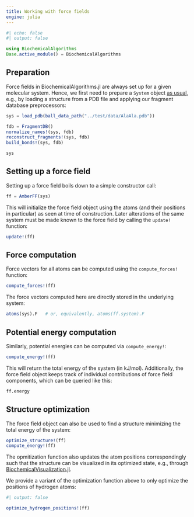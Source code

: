 ```yaml
---
title: Working with force fields
engine: julia
---
```


```julia
#| echo: false
#| output: false

using BiochemicalAlgorithms
Base.active_module() = BiochemicalAlgorithms
```


## Preparation

Force fields in BiochemicalAlgorithms.jl are always set up for a given molecular system. Hence, we first need to prepare a `System` object [as usual](getting_started.md), e.g., by loading a structure from a PDB file and applying our fragment database preprocessors:

```julia
sys = load_pdb(ball_data_path("../test/data/AlaAla.pdb"))

fdb = FragmentDB()
normalize_names!(sys, fdb)
reconstruct_fragments!(sys, fdb)
build_bonds!(sys, fdb)

sys
```


## Setting up a force field

Setting up a force field boils down to a simple constructor call:

```julia
ff = AmberFF(sys)
```

This will initialize the force field object using the atoms (and their positions in particular) as seen at time of construction. Later alterations of the same system must be made known to the force field by calling the `update!` function:

```julia
update!(ff)
```


## Force computation

Force vectors for all atoms can be computed using the `compute_forces!` function:

```julia
compute_forces!(ff)
```

The force vectors computed here are directly stored in the underlying system:

```julia
atoms(sys).F   # or, equivalently, atoms(ff.system).F
```


## Potential energy computation

Similarly, potential energies can be computed via `compute_energy!`:

```julia
compute_energy!(ff)
```

This will return the total energy of the system (in kJ/mol). Additionally, the force field object keeps track of individual contributions of force field components, which can be queried like this:

```julia
ff.energy
```


## Structure optimization

The force field object can also be used to find a structure minimizing the total energy of the system:

```julia
optimize_structure!(ff)
compute_energy!(ff)
```

The opmitization function also updates the atom positions correspondingly such that the structure can be visualized in its optimized state, e.g., through [BiochemicalVisualization.jl](https://github.com/hildebrandtlab/BiochemicalVisualization.jl).

We provide a variant of the optimization function above to only optimize the positions of hydrogen atoms:

```julia
#| output: false

optimize_hydrogen_positions!(ff)
```
